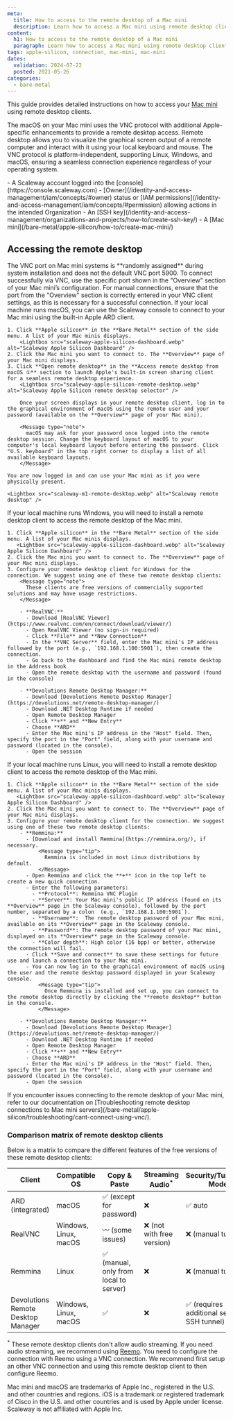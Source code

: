 ```yaml
---
meta:
  title: How to access to the remote desktop of a Mac mini
  description: Learn how to access a Mac mini using remote desktop clients on macOS, Windows, and Linux.
content:
  h1: How to access to the remote desktop of a Mac mini
  paragraph: Learn how to access a Mac mini using remote desktop clients on macOS, Windows, and Linux.
tags: apple-silicon, connection, mac-mini, mac-mini
dates:
  validation: 2024-07-22
  posted: 2021-05-26
categories:
  - bare-metal
---
```


This guide provides detailed instructions on how to access your [Mac mini](/bare-metal/apple-silicon/concepts/#mac-mini) using remote desktop clients.

The macOS on your Mac mini uses the VNC protocol with additional Apple-specific enhancements to provide a remote desktop access.
Remote desktop allows you to visualize the graphical screen output of a remote computer and interact with it using your local keyboard and mouse.
The VNC protocol is platform-independent, supporting Linux, Windows, and macOS, ensuring a seamless connection experience regardless of your operating system.

<Macro id="requirements" />
- A Scaleway account logged into the [console](https://console.scaleway.com)
- [Owner](/identity-and-access-management/iam/concepts/#owner) status or [IAM permissions](/identity-and-access-management/iam/concepts/#permission) allowing actions in the intended Organization
- An [SSH key](/identity-and-access-management/organizations-and-projects/how-to/create-ssh-key/)
- A [Mac mini](/bare-metal/apple-silicon/how-to/create-mac-mini/)

## Accessing the remote desktop

<Message type="important">
  The VNC port on Mac mini systems is **randomly assigned** during system installation and does not the default VNC port 5900. To connect successfully via VNC, use the specific port shown in the "Overview" section of your Mac mini’s configuration.
  For manual connections, ensure that the port from the "Overview" section is correctly entered in your VNC client settings, as this is necessary for a successful connection.
</Message>

<Tabs id="os">
  <TabsTab label="macOS">
    If your local machine runs macOS, you can use the Scaleway console to connect to your Mac mini using the built-in Apple ARD client.

    1. Click **Apple silicon** in the **Bare Metal** section of the side menu. A list of your Mac minis displays.
        <Lightbox src="scaleway-apple-silicon-dashboard.webp" alt="Scaleway Apple Silicon Dashboard" />
    2. Click the Mac mini you want to connect to. The **Overview** page of your Mac mini displays.
    3. Click **Open remote desktop** in the **Access remote desktop from macOS ①** section to launch Apple's built-in screen sharing client for a seamless remote desktop experience.
        <Lightbox src="scaleway-apple-silicon-remote-desktop.webp" alt="Scaleway Apple Silicon remote desktop selector" />

        Once your screen displays in your remote desktop client, log in to the graphical environment of macOS using the remote user and your password (available on the **Overview** page of your Mac mini).

        <Message type="note">
          macOS may ask for your password once logged into the remote desktop session. Change the keyboard layout of macOS to your computer's local keyboard layout before entering the password. Click "U.S. keyboard" in the top right corner to display a list of all available keyboard layouts.
        </Message>

    You are now logged in and can use your Mac mini as if you were physically present.

    <Lightbox src="scaleway-m1-remote-desktop.webp" alt="Scaleway remote desktop" />

  </TabsTab>
  <TabsTab label="Windows">
    If your local machine runs Windows, you will need to install a remote desktop client to access the remote desktop of the Mac mini. 
    
    1. Click **Apple silicon** in the **Bare Metal** section of the side menu. A list of your Mac minis displays.
       <Lightbox src="scaleway-apple-silicon-dashboard.webp" alt="Scaleway Apple Silicon Dashboard" />
    2. Click the Mac mini you want to connect to. The **Overview** page of your Mac mini displays.
    3. Configure your remote desktop client for Windows for the connection. We suggest using one of these two remote desktop clients:
        <Message type="note">
          These clients are free versions of commercially supported solutions and may have usage restrictions.
        </Message>

        - **RealVNC:**
          - Download [RealVNC Viewer](https://www.realvnc.com/en/connect/download/viewer/)
          - Open RealVNC Viewer (no sign-in required)
          - Click **File** and **New Connection**
          - In the **VNC Server** field, enter the Mac mini's IP address followed by the port (e.g., `192.168.1.100:5901`), then create the connection.
          - Go back to the dashboard and find the Mac mini remote desktop in the Address book
          - Open the remote desktop with the username and password (found in the console)

        - **Devolutions Remote Desktop Manager:**
          - Download [Devolutions Remote Desktop Manager](https://devolutions.net/remote-desktop-manager/)
          - Download .NET Desktop Runtime if needed
          - Open Remote Desktop Manager
          - Click **+** and **New Entry**
          - Choose **ARD**
          - Enter the Mac mini's IP address in the "Host" field. Then, specify the port in the "Port" field, along with your username and password (located in the console).
          - Open the session

  </TabsTab>
  <TabsTab label="Linux">
    If your local machine runs Linux, you will need to install a remote desktop client to access the remote desktop of the Mac mini. 

    1. Click **Apple silicon** in the **Bare Metal** section of the side menu. A list of your Mac minis displays.
       <Lightbox src="scaleway-apple-silicon-dashboard.webp" alt="Scaleway Apple Silicon Dashboard" />
    2. Click the Mac mini you want to connect to. The **Overview** page of your Mac mini displays.
    3. Configure your remote desktop client for the connection. We suggest using one of these two remote desktop clients:
        - **Remmina:**
          - [Download and install Remmina](https://remmina.org/), if necessary.
              <Message type="tip">
                Remmina is included in most Linux distributions by default.
              </Message>
          - Open Remmina and click the **+** icon in the top left to create a new quick connection.
          - Enter the following parameters:
            - **Protocol**: Remmina VNC Plugin
            - **Server**: Your Mac mini's public IP address (found on its **Overview** page in the Scaleway console), followed by the port number, separated by a colon  (e.g., `192.168.1.100:5901`).
            - **Username**:  The remote desktop password of your Mac mini, available on its **Overview** page in the Scaleway console.
            - **Password**: The remote desktop password of your Mac mini, displayed on its **Overview** page in the Scaleway console.
            - **Color depth**: High color (16 bpp) or better, otherwise the connection will fail.
          - Click **Save and connect** to save these settings for future use and launch a connection to your Mac mini.
          - You can now log in to the graphical environment of macOS using the user and the remote desktop password displayed in your Scaleway console.
              <Message type="tip">
                Once Remmina is installed and set up, you can connect to the remote desktop directly by clicking the **remote desktop** button in the console.
              </Message>

        - **Devolutions Remote Desktop Manager:**
          - Download [Devolutions Remote Desktop Manager](https://devolutions.net/remote-desktop-manager/)
          - Download .NET Desktop Runtime if needed
          - Open Remote Desktop Manager
          - Click **+** and **New Entry**
          - Choose **ARD**
          - Enter the Mac mini's IP address in the "Host" field. Then, specify the port in the "Port" field, along with your username and password (located in the console).
          - Open the session
  </TabsTab>
</Tabs>

<Message type="tip">
  If you encounter issues connecting to the remote desktop of your Mac mini, refer to our documentation on [Troubleshooting remote desktop connections to Mac mini servers](/bare-metal/apple-silicon/troubleshooting/cant-connect-using-vnc/).
</Message>

### Comparison matrix of remote desktop clients

Below is a matrix to compare the different features of the free versions of these remote desktop clients:

| Client                          | Compatible OS | Copy & Paste                               | Streaming Audio<sup>*</sup>          | Security/Tunneling Mode                          | High Quality Compatibility | Display Responsiveness |
|---------------------------------|---------------|--------------------------------------------|--------------------------|--------------------------------------------------|----------------------------|------------------------|
| ARD (integrated)                | macOS         | ✅ (except for password)                   | ❌                       | ✅ auto                                           | ⭐⭐⭐                       | ⭐⭐⭐                   |
| RealVNC                         | Windows, Linux, macOS           | 〰️ (some issues)                          | ❌ (not with free version) | ❌ (manual tunnel) | ❌                         | ⭐ (not recommended)   |
| Remmina                         | Linux         | ✅ (manual, only from local to server)     | ❌                       | ❌ (manual tunnel)                               | ❌                         | ⭐                    |
| Devolutions Remote Desktop Manager | Windows, Linux, macOS       | ✅                                        | ❌                       | ✅ (requires additional setup - SSH tunnel)      | ❌                         | ⭐⭐                    |

<sup>*</sup> These remote desktop clients don't allow audio streaming. If you need audio streaming, we recommend using [Reemo](/tutorials/access-mac-mini-with-reemo/). You need to configure the connection with Reemo using a VNC connection. We recommend first setup an other VNC connection and using this remote desktop client to then configure Reemo.

<Message type="note">
  Mac mini and macOS are trademarks of Apple Inc., registered in the U.S. and other countries and regions. iOS is a trademark or registered trademark of Cisco in the U.S. and other countries and is used by Apple under license. Scaleway is not affiliated with Apple Inc.
</Message>